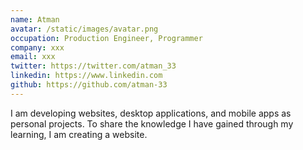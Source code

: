 ```yaml
---
name: Atman
avatar: /static/images/avatar.png
occupation: Production Engineer, Programmer
company: xxx
email: xxx
twitter: https://twitter.com/atman_33
linkedin: https://www.linkedin.com
github: https://github.com/atman-33
---
```


I am developing websites, desktop applications, and mobile apps as personal projects. 
To share the knowledge I have gained through my learning, I am creating a website.